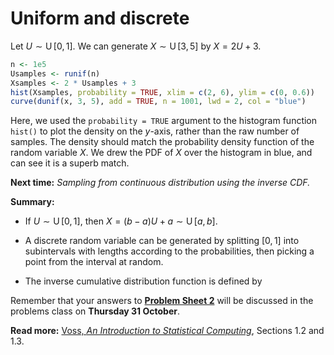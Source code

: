 # Uniform and discrete
<!--
We've seen how to generate uniform random variates $U \sim \operatorname{U}[0,1]$, either using true physical randomness or the output of a pseudorandom number generator. But in statistics -- whether performing  Monte Carlo estimation or anything else -- we typically want to sample from some other distribution $X$.

In the next five lectures, we will look at ways we can manipulate the uniform random variable $U$ to take on different distributions instead. We start today by looking at some important special cases.

## Uniform random variables

We know how to generate $U \sim \operatorname{U}[0,1]$. But suppose we want to generate $X \sim \operatorname{U}[a,b]$ instead, for some $a < b$; how can we do that.

Well, the original $U$ has "width" 1, and we want $X$ to have width $b - a$, so the first thing we should do is multiply by $(b-a)$. This gives us $(b-a)U$, which we expect should be uniform on $[0,b-a]$. Then we need to shift it, so it starts not a $0$ but at $a$; we can do this by adding $a$. This gives us $(b-a)U + a$, which should be uniform on $[0 + a, (b-a) + a] = [a, b]$. So $X = (b-a)U + a$ would seem to give us the desired $X \sim \operatorname{U}[a,b]$ random variable.

We can check this seems to have worked by using a histogram, for example.
-->
::: {#exm-unif}
Let $U \sim \operatorname{U}[0,1]$. We can generate $X \sim \operatorname{U}[3,5]$ by $X = 2U + 3$.

```r
n <- 1e5
Usamples <- runif(n)
Xsamples <- 2 * Usamples + 3
hist(Xsamples, probability = TRUE, xlim = c(2, 6), ylim = c(0, 0.6))
curve(dunif(x, 3, 5), add = TRUE, n = 1001, lwd = 2, col = "blue")
```

Here, we used the `probability = TRUE` argument to the histogram function `hist()` to plot the density on the $y$-axis, rather than the raw number of samples. The density should match the probability density function of the random variable $X$. We drew the PDF of $X$ over the histogram in blue, and can see it is a superb match.
:::
<!--
But what if we very formally wanted to *prove* that $X = (b-a)U + a$ definitely has the distribution $X \sim \operatorname{U}[a,b]$; how could we do that?

The best way to give a formal proof of something like this is to use the **cumulative distribution function** (CDF). Recall that the CDF $F_Y$ of a distribution $Y$ is the function $F_Y(y) = \mathbb P(Y \leq y)$. One benefit of the CDF is it works equally well for both discrete and continuous random variables, so we don't need to give separate arguments for discrete and continuous cases.

The CDF of the standard uniform distribution $U \sim \operatorname{U}[0,1]$ is
$$ F_U(u) = \begin{cases} 0 & u < 0 \\ u & 0 \leq u \leq 1 \\ 1 & u > 1 , \end{cases} $$ {#eq-cdf-u}
and the CDF of any uniform distribution $X \sim \operatorname{U}[a,b]$ is
$$ F_X(x) = \begin{cases} 0 & x < a \\ \displaystyle\frac{x - a}{b-a} & a \leq x \leq b \\ 1 & x > b . \end{cases} $$  {#eq-cdf-x}
So to show that $X = (b-a)U + a \sim \operatorname{U}[a,b]$, we take the fact that $U$ has the CDF in @eq-cdf-u and try to use it to show that $X$ has the CDF in @eq-cdf-x.

Indeed, we have
$$ F_X(x) = \mathbb P(X \leq x) = \mathbb P\big((b-a)U + a \leq x\big) = \mathbb P \left( U \leq \frac{x - a}{b-a}\right) . $$
But putting $u = (x - a)/(b - a)$ in @eq-cdf-u, does indeed give the CDF in @eq-cdf-x. Thw lower boundary $u < 0$ becomes $x < 0 \times (b-a) + a = a$; the upper boundary $u > b$ becomes $x > 1 \times(b-a) + a = b$; and, in between, the CDF $u$ becomes $(x - a)/(b - a)$. Thus we have proven that $X$ has the CDF of the $\operatorname{U}[a,b]$ distribution, as required.

## Discrete random variables

Suppose we want to simulate a Bernoulli trial; that is, a random variable $X$ that is 1 with probability $p$ and 0 with probability $1 - p$, for some $p$ with $0 < p < 1$. As ever, we only have a standard uniform  $U \sim \operatorname{U}[0,1]$ to work with. How can we form our Bernoulli trial?

Here are two possible ways:

* If $U < p$, then take $X = 1$; while if $U \geq p$, take $X = 0$. Note that $\mathbb P(X = 1) = \mathbb P(U < p) = p$ and $\mathbb P(X = 0) = \mathbb P(U \geq p) = 1 - \mathbb P(U < p) = 1 - p$, as required.

* Alternatively: if $U \leq 1 -p$, take $X' = 0$; while if $U > p$, take $X' = 1$.
     
The first method is just the second method with $U$ replaced by $1 - U$. Interestingly, that means we can generate two different Bernoulli trials $X$ and $X'$ from the same $U$, which will therefore be negatively correlated. Although there's unlikely to be any situation where a Bernoulli trial would be used in Monte Carlo estimation, in theory, the two versions $(X, X')$ generated from the same $U$ could potentially be used as antithetic variables.

What about more general discrete random variables? Suppose a random variable takes values $x_1, x_2, \dots$ with probabilities $p_1, p_2, \dots$. We can think of these probabilities as splitting up the interval $[0,1]$ into subintervals of lengths $p_1, p_, \dots$, since these probabilities add up to 1.

[picture]

So the first interval is $I_1 = (0, p_1]$; the second interval is $(p_1, p_1 + p_2]$; the third intervals is $(p_1 + p_2, p_1 + p_2 + p_3]$, and so on. We then pick a point $U$ from $[0,1]$ uniformly at random, and whichever interval $I_i$ it is in, take the corresponding value $x_i$.

In terms of the CDF, we have $F_X(x_i) = p_1 + p_2 + \cdots + p_i$, so the intervals are of the form $(F_X(x_{i-1}), F_X(x_i)]$. So we can think of this as rounding $F_X(U)$ up to the next $F_X(x_i)$, then taking that value $x_i$.

[example]

## Inverse CDF

The uniform and discrete examples we have both involved the cumulative distribution function $F_X(x) = \mathbb P(X \leq x)$. The CDF will be of central importance in generating general continuous random variables too (see the next lecture). In fact, it is the *inverse* of the CDF that will play a crucial role.

It seems natural to define the inverse $F_X^{-1}$ of the CDF in just the same way we would define the inverse of any other function: that $F_X{^-1}(u)$ is the unique value $x$ such that $F_X(x) = u$.

[picture]

There are two problems with this definition. First, if there are intervals on the line where $X$ has probability zero, then all the $x$s in that interval have the same value of $F_X(x) = u$, so there is no "*unique* value $x$ such that $F_X(x) = u$. Second, if $X$ has any point masses, points $x$ with strictly positive probability, then $F_X$ may "jump past" the value $u$, so there is *no* value $x$ such that $F_X(u)$.

[picture]

It turns out that the best way to solve this is the following. For the first obstacle, if there are many points $x$, with $F_X(x) = u$ we take the smallest of them to be $F_X^{-1}(u)$. For the second obstacle, we "round down" by decreasing $u$ until we hit a point $x$ to be $F_X^{-1}(u)$. These two cases are illustrated below.

[picture]

These two awkward cases can be encapsulated in the following definition.

::: {#def-cdf-inv}
Let $X$ be a random variable with cumulative distribution function $F_X(x) = \mathbb P(X \leq x)$. Then the **inverse cumulative distribution function** (inverse CDF) $F_X^{-1}$ is defined for $u \in (0,1)$ by
$$ F^{-1}_X(u) = \inf \big \{x : F_X(x) \geq u \big\} . $$
:::

You should check that you agree this definition matches the discussion above. (The "infimum", or "inf", is like "minimum", but allows for the possibility the minimum might not be achieved.) And remember it -- it's coming back in the next lecture!
-->
**Next time:** *Sampling from continuous distribution using the inverse CDF.*

::: {.mysummary}
**Summary:**

* If $U \sim \operatorname{U}[0,1]$, then $X = (b-a)U + a \sim \operatorname{U}[a,b]$.

* A discrete random variable can be generated by splitting $[0,1]$ into subintervals with lengths according to the probabilities, then picking a point from the interval at random.

* The inverse cumulative distribution function is defined by

Remember that your answers to [**Problem Sheet 2**](#P2) will be discussed in the problems class on **Thursday 31 October**.

**Read more:** [Voss, *An Introduction to Statistical Computing*](https://leeds.primo.exlibrisgroup.com/permalink/44LEE_INST/1fj430b/cdi_askewsholts_vlebooks_9781118728031), Sections 1.2 and 1.3.
:::